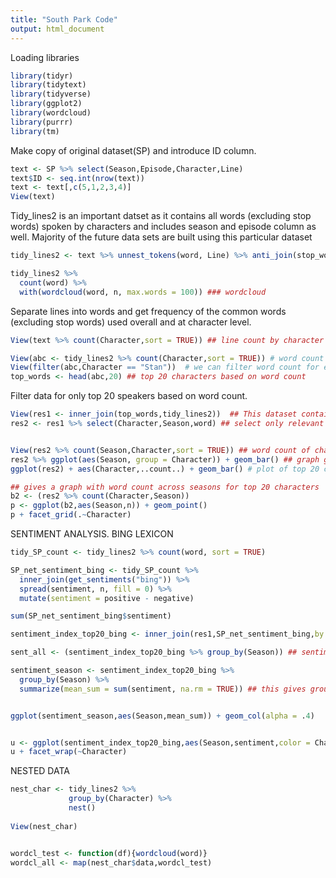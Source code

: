 ```yaml
---
title: "South Park Code"
output: html_document
---
```


Loading libraries

```r
library(tidyr)
library(tidytext)
library(tidyverse)
library(ggplot2)
library(wordcloud)
library(purrr)
library(tm)
```

Make copy of original dataset(SP) and introduce ID column.

```r
text <- SP %>% select(Season,Episode,Character,Line)
text$ID <- seq.int(nrow(text))
text <- text[,c(5,1,2,3,4)]
View(text)
```


Tidy_lines2 is an important datset as it contains all words (excluding stop words) spoken by characters and includes season and episode column as well. Majority of the future data sets are built using this particular dataset

```r
tidy_lines2 <- text %>% unnest_tokens(word, Line) %>% anti_join(stop_words)

tidy_lines2 %>%
  count(word) %>%
  with(wordcloud(word, n, max.words = 100)) ### wordcloud


```


Separate lines into words and get frequency of the common words (excluding stop words) used overall and at character level.

```r

View(text %>% count(Character,sort = TRUE)) ## line count by character

View(abc <- tidy_lines2 %>% count(Character,sort = TRUE)) # word count of characters 
View(filter(abc,Character == "Stan"))  # we can filter word count for each character 
top_words <- head(abc,20) ## top 20 characters based on word count
```



Filter data for only top 20 speakers based on word count.

```r
View(res1 <- inner_join(top_words,tidy_lines2))  ## This dataset contains all words for top 20 speakers based on word count
res2 <- res1 %>% select(Character,Season,word) ## select only relevant columns


View(res2 %>% count(Season,Character,sort = TRUE)) ## word count of character by season
res2 %>% ggplot(aes(Season, group = Character)) + geom_bar() ## graph giving word count by season
ggplot(res2) + aes(Character,..count..) + geom_bar() # plot of top 20 characters and their word count

## gives a graph with word count across seasons for top 20 characters
b2 <- (res2 %>% count(Character,Season)) 
p <- ggplot(b2,aes(Season,n)) + geom_point()
p + facet_grid(.~Character) 

```



SENTIMENT ANALYSIS. BING LEXICON

```r
tidy_SP_count <- tidy_lines2 %>% count(word, sort = TRUE)

SP_net_sentiment_bing <- tidy_SP_count %>%
  inner_join(get_sentiments("bing")) %>%
  spread(sentiment, n, fill = 0) %>%
  mutate(sentiment = positive - negative)

sum(SP_net_sentiment_bing$sentiment)

sentiment_index_top20_bing <- inner_join(res1,SP_net_sentiment_bing,by = "word")

sent_all <- (sentiment_index_top20_bing %>% group_by(Season)) ## sentiment and season in one table. bing lexicon

sentiment_season <- sentiment_index_top20_bing %>%
  group_by(Season) %>%
  summarize(mean_sum = sum(sentiment, na.rm = TRUE)) ## this gives group by of sentiments at season level


ggplot(sentiment_season,aes(Season,mean_sum)) + geom_col(alpha = .4)


u <- ggplot(sentiment_index_top20_bing,aes(Season,sentiment,color = Character)) + geom_point(alpha = .4)
u + facet_wrap(~Character)

```



NESTED DATA
```r

nest_char <- tidy_lines2 %>% 
             group_by(Character) %>%
             nest()
             
View(nest_char)


wordcl_test <- function(df){wordcloud(word)}
wordcl_all <- map(nest_char$data,wordcl_test)


```



